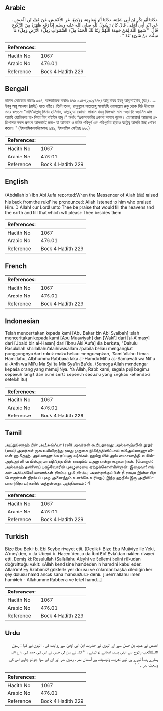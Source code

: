 ## Arabic


<div dir="rtl" lang="ar" style={{fontSize:'larger',backgroundColor:'#f8f9fa',padding:20}}>
حَدَّثَنَا أَبُو بَكْرِ بْنُ أَبِي شَيْبَةَ، حَدَّثَنَا أَبُو مُعَاوِيَةَ، وَوَكِيعٌ، عَنِ الأَعْمَشِ، عَنْ عُبَيْدِ بْنِ الْحَسَنِ، عَنِ ابْنِ أَبِي أَوْفَى، قَالَ كَانَ رَسُولُ اللَّهِ صلى الله عليه وسلم إِذَا رَفَعَ ظَهْرَهُ مِنَ الرُّكُوعِ قَالَ ‏ "‏ سَمِعَ اللَّهُ لِمَنْ حَمِدَهُ اللَّهُمَّ رَبَّنَا لَكَ الْحَمْدُ مِلْءَ السَّمَوَاتِ وَمِلْءَ الأَرْضِ وَمِلْءَ مَا شِئْتَ مِنْ شَىْءٍ بَعْدُ ‏"‏ ‏.‏
</div>
<div style={{backgroundColor:'#f8f9fa',padding:20, marginBottom: 10}}><table> <thead> <tr> <th>References:</th> <th></th> </tr> </thead> <tbody><tr><td>Hadith No</td><td>1067</td></tr><tr><td>Arabic No</td><td>476.01</td></tr><tr><td>Reference</td><td>Book 4 Hadith 229</td></tr></tbody></table></div>

## Bengali


<div dir="ltr" lang="bn" style={{fontSize:'larger',backgroundColor:'#f8f9fa',padding:20}}>
হাদিস একাডেমি নাম্বারঃ ৯৫৪, আন্তর্জাতিক নাম্বারঃ ৪৭৬ ৯৫৪-(২০২/৪৭৬) আবূ বাকর ইবনু আবূ শাইবাহ্ (রহঃ) ..... ইবনু আবূ আওফা (রাযিঃ) হতে বর্ণিত। তিনি বলেন, রাসুলুল্লাহ সাল্লাল্লাহু আলাইহি ওয়াসাল্লাম রুকু থেকে পিঠ উঠানোর সময় বলতেনঃ "সামি'আল্লাহু লিমান হামিদাহ, আল্লাহুম্মা রব্বানা- লাকাল হামদু মিলআস সামা-ওয়া-তি ওয়ামিল আল আরযি ওয়ামিলআ মা- শিতা মিন্‌ শাইয়িন বাদু।" অর্থাৎ “প্রশংসাকারীর প্রশংসা আল্লাহ শুনেন। হে আল্লাহ! আমাদের প্রতিপালক সকল প্রশংসা আপনারই জন্য- যা আসমান ও জমিন পরিপূর্ণ এবং পরিপূর্ণতা ছাড়াও যতটুকু আপনি ইচ্ছা পোষণ করেন।" (ইসলামিক ফাউন্ডেশনঃ ৯৪৯, ইসলামিক সেন্টারঃ ৯৬০)
</div>
<div style={{backgroundColor:'#f8f9fa',padding:20, marginBottom: 10}}><table> <thead> <tr> <th>References:</th> <th></th> </tr> </thead> <tbody><tr><td>Hadith No</td><td>1067</td></tr><tr><td>Arabic No</td><td>476.01</td></tr><tr><td>Reference</td><td>Book 4 Hadith 229</td></tr></tbody></table></div>

## English


<div dir="ltr" lang="en" style={{fontSize:'larger',backgroundColor:'#f8f9fa',padding:20}}>
(Abdullah b ) Ibn Abi Aufa reported:When the Messenger of Allah (ﷺ) raised his back from the rukd' he pronounced: Allah listened to him who praised Him. O Allah! our Lord! unto Thee be praise that would fill the heavens and the earth and fill that which will please Thee besides them
</div>
<div style={{backgroundColor:'#f8f9fa',padding:20, marginBottom: 10}}><table> <thead> <tr> <th>References:</th> <th></th> </tr> </thead> <tbody><tr><td>Hadith No</td><td>1067</td></tr><tr><td>Arabic No</td><td>476.01</td></tr><tr><td>Reference</td><td>Book 4 Hadith 229</td></tr></tbody></table></div>

## French


<div dir="ltr" lang="fr" style={{fontSize:'larger',backgroundColor:'#f8f9fa',padding:20}}>

</div>
<div style={{backgroundColor:'#f8f9fa',padding:20, marginBottom: 10}}><table> <thead> <tr> <th>References:</th> <th></th> </tr> </thead> <tbody><tr><td>Hadith No</td><td>1067</td></tr><tr><td>Arabic No</td><td>476.01</td></tr><tr><td>Reference</td><td>Book 4 Hadith 229</td></tr></tbody></table></div>

## Indonesian


<div dir="ltr" lang="id" style={{fontSize:'larger',backgroundColor:'#f8f9fa',padding:20}}>
Telah menceritakan kepada kami [Abu Bakar bin Abi Syaibah] telah menceritakan kepada kami [Abu Muawiyah] dan [Waki'] dari [al-A'masy] dari [Ubaid bin al-Hasan] dari [Ibnu Abi Aufa] dia berkata, "Dahulu Rasulullah shallallahu'alaihiwasallam apabila beliau mengangkat punggungnya dari rukuk maka beliau mengucapkan, 'Sami'allahu Liman Hamidahu, Allahumma Rabbana laka al-Hamdu Mil'u as-Samawati wa Mil'u al-Ardh wa Mil'u Ma Syi'ta Min Sya'in Ba'du. (Semoga Allah mendengar kepada orang yang memujiNya. Ya Allah, Rabb kami, segala puji bagimu sepenuh langit dan bumi serta sepenuh sesuatu yang Engkau kehendaki setelah itu)
</div>
<div style={{backgroundColor:'#f8f9fa',padding:20, marginBottom: 10}}><table> <thead> <tr> <th>References:</th> <th></th> </tr> </thead> <tbody><tr><td>Hadith No</td><td>1067</td></tr><tr><td>Arabic No</td><td>476.01</td></tr><tr><td>Reference</td><td>Book 4 Hadith 229</td></tr></tbody></table></div>

## Tamil


<div dir="ltr" lang="ta" style={{fontSize:'larger',backgroundColor:'#f8f9fa',padding:20}}>
அப்துல்லாஹ் பின் அபீஅவ்ஃபா (ரலி) அவர்கள் கூறியதாவது: அல்லாஹ்வின் தூதர் (ஸல்) அவர்கள் ருகூஉவிலிருந்து தமது முதுகை நிமிர்த்திவிட்டால் சமிஅல்லாஹு லிமன் ஹமிதஹ். அல்லாஹும்ம ரப்பனா ல(க்)கல் ஹம்து மில்அஸ் ஸமாவாத்தி வ மில்அல்அர்ளி வ மில்அ மா ஷிஃத்த மின் ஷையிம் பஅது என்று கூறுவார்கள். (பொருள்: அல்லாஹ் தன்னைப் புகழ்வோரின் புகழுரையை ஏற்றுக்கொள்கின்றான். இறைவா! எங்கள் அதிபதியே! வானங்கள் நிரம்ப, பூமி நிரம்ப, அவற்றுக்குப் பின் நீ நாடிய இன்ன பிற பொருள்கள் நிரம்பப் புகழ் அனைத்தும் உனக்கே உரியது.) இந்த ஹதீஸ் இரு அறிவிப்பாளர்தொடர்களில் வந்துள்ளது. அத்தியாயம் : 4
</div>
<div style={{backgroundColor:'#f8f9fa',padding:20, marginBottom: 10}}><table> <thead> <tr> <th>References:</th> <th></th> </tr> </thead> <tbody><tr><td>Hadith No</td><td>1067</td></tr><tr><td>Arabic No</td><td>476.01</td></tr><tr><td>Reference</td><td>Book 4 Hadith 229</td></tr></tbody></table></div>

## Turkish


<div dir="ltr" lang="tr" style={{fontSize:'larger',backgroundColor:'#f8f9fa',padding:20}}>
Bize Ebu Bekir b. Ebi Şeybe rivayet etti. (Dediki): Bize Ebu Muâviye ile Veki, A'meş'den, o da Ubeyd b. Hasen'den, o da İbni Ebî Evfa'dan naklen rivayet etti. Demiş ki: Resulullah (Sallallahu Aleyhi ve Sellem) belini rükudan doğrulttuğu vakit: «Allah kendisine hamdeden in hamdini kabul eder. Allah'ım! Ey Rabbimiz! göklerle yer dolusu ve onlardan başka dilediğin her şey dolusu hamd ancak sana mahsustur.» derdi. [ Semi'allahu limen hamideh - Allahumme Rabbena ve lekel hamd…]
</div>
<div style={{backgroundColor:'#f8f9fa',padding:20, marginBottom: 10}}><table> <thead> <tr> <th>References:</th> <th></th> </tr> </thead> <tbody><tr><td>Hadith No</td><td>1067</td></tr><tr><td>Arabic No</td><td>476.01</td></tr><tr><td>Reference</td><td>Book 4 Hadith 229</td></tr></tbody></table></div>

## Urdu


<div dir="rtl" lang="ur" style={{fontSize:'larger',backgroundColor:'#f8f9fa',padding:20}}>
اعمش نے عبید بن حسن سے اور انہوں نے حضرت ابن ابی اوفیٰ سے روایت کی ، انہوں نے کہا : رسول اللہﷺجب رکوع سے اپنی پشت اٹھاتے تو کہتے ، ’’ اللہ نے سن لی جس نے اس کی حمد کی ، اے اللہ ہمارے رب! تیرے ہی لیے تعریف وتوصیف ہے آسمان بھر ، زمین بھر اور ان کے سوا جو تو چاہے اس کی وسعت بھر ۔ ‘ ‘
</div>
<div style={{backgroundColor:'#f8f9fa',padding:20, marginBottom: 10}}><table> <thead> <tr> <th>References:</th> <th></th> </tr> </thead> <tbody><tr><td>Hadith No</td><td>1067</td></tr><tr><td>Arabic No</td><td>476.01</td></tr><tr><td>Reference</td><td>Book 4 Hadith 229</td></tr></tbody></table></div>